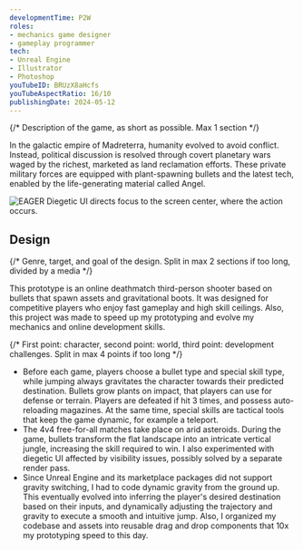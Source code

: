 ```yaml
---
developmentTime: P2W
roles:
- mechanics game designer
- gameplay programmer
tech:
- Unreal Engine
- Illustrator
- Photoshop
youTubeID: BRUzX8aHcfs
youTubeAspectRatio: 16/10
publishingDate: 2024-05-12
---
```


{/* Description of the game, as short as possible. Max 1 section */}

In the galactic empire of Madreterra, humanity evolved to avoid conflict. Instead, political discussion is resolved through covert planetary wars waged by the richest, marketed as land reclamation efforts. These private military forces are equipped with plant-spawning bullets and the latest tech, enabled by the life-generating material called Angel.

![EAGER Diegetic UI directs focus to the screen center, where the action occurs.](./madreterra-game.png)

## Design

{/* Genre, target, and goal of the design. Split in max 2 sections if too long, divided by a media */}

This prototype is an online deathmatch third-person shooter based on bullets that spawn assets and gravitational boots. It was designed for competitive players who enjoy fast gameplay and high skill ceilings. Also, this project was made to speed up my prototyping and evolve my mechanics and online development skills.

{/* First point: character, second point: world, third point: development challenges. Split in max 4 points if too long */}

* Before each game, players choose a bullet type and special skill type, while jumping always gravitates the character towards their predicted destination. Bullets grow plants on impact, that players can use for defense or terrain. Players are defeated if hit 3 times, and possess auto-reloading magazines. At the same time, special skills are tactical tools that keep the game dynamic, for example a teleport.
* The 4v4 free-for-all matches take place on arid asteroids. During the game, bullets transform the flat landscape into an intricate vertical jungle, increasing the skill required to win. I also experimented with diegetic UI affected by visibility issues, possibly solved by a separate render pass.
* Since Unreal Engine and its marketplace packages did not support gravity switching, I had to code dynamic gravity from the ground up. This eventually evolved into inferring the player's desired destination based on their inputs, and dynamically adjusting the trajectory and gravity to execute a smooth and intuitive jump. Also, I organized my codebase and assets into reusable drag and drop components that 10x my prototyping speed to this day.